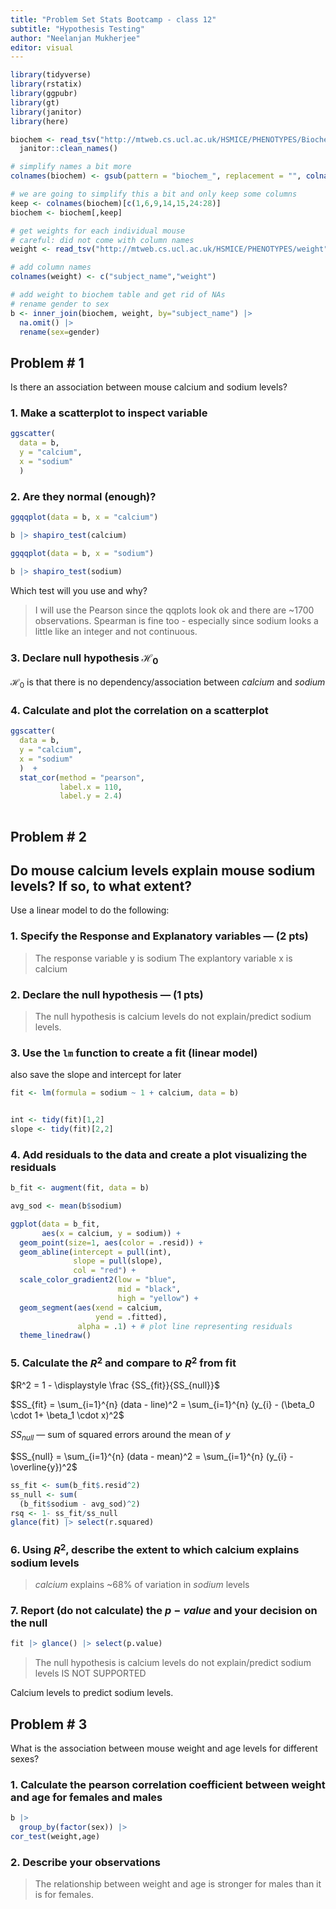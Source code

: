 ```yaml
---
title: "Problem Set Stats Bootcamp - class 12"
subtitle: "Hypothesis Testing"
author: "Neelanjan Mukherjee"
editor: visual
---
```


```r
library(tidyverse)
library(rstatix)
library(ggpubr)
library(gt)
library(janitor)
library(here)
```

```r
biochem <- read_tsv("http://mtweb.cs.ucl.ac.uk/HSMICE/PHENOTYPES/Biochemistry.txt", show_col_types = FALSE) |>
  janitor::clean_names()

# simplify names a bit more
colnames(biochem) <- gsub(pattern = "biochem_", replacement = "", colnames(biochem))

# we are going to simplify this a bit and only keep some columns
keep <- colnames(biochem)[c(1,6,9,14,15,24:28)]
biochem <- biochem[,keep]

# get weights for each individual mouse
# careful: did not come with column names
weight <- read_tsv("http://mtweb.cs.ucl.ac.uk/HSMICE/PHENOTYPES/weight", col_names = F, show_col_types = FALSE)

# add column names
colnames(weight) <- c("subject_name","weight")

# add weight to biochem table and get rid of NAs
# rename gender to sex
b <- inner_join(biochem, weight, by="subject_name") |> 
  na.omit() |>
  rename(sex=gender)


```

## Problem \# 1

Is there an association between mouse calcium and sodium levels?

### 1. Make a scatterplot to inspect variable

```r

ggscatter(
  data = b,
  y = "calcium",
  x = "sodium"
  )

```

### 2. Are they normal (enough)?

```r
ggqqplot(data = b, x = "calcium")

b |> shapiro_test(calcium)

ggqqplot(data = b, x = "sodium")

b |> shapiro_test(sodium)
```

Which test will you use and why?

> I will use the Pearson since the qqplots look ok and there are \~1700 observations. Spearman is fine too - especially since sodium looks a little like an integer and not continuous.

### 3. Declare null hypothesis $\mathcal{H}_0$

$\mathcal{H}_0$ is that there is no dependency/association between $calcium$ and  $sodium$

### 4. Calculate and plot the correlation on a scatterplot

```r
ggscatter(
  data = b,
  y = "calcium",
  x = "sodium"
  )  + 
  stat_cor(method = "pearson",
           label.x = 110,
           label.y = 2.4)
  
```




## Problem \# 2

## Do mouse calcium levels explain mouse sodium levels? If so, to what extent?   

Use a linear model to do the following:  

### 1. Specify the Response and Explanatory variables --- (2 pts)  

> The response variable y is sodium
> The explantory variable x is calcium


### 2. Declare the null hypothesis --- (1 pts)

> The null hypothesis is calcium levels do not explain/predict sodium levels.

### 3. Use the `lm` function to create a fit (linear model) 


also save the slope and intercept for later

```r

fit <- lm(formula = sodium ~ 1 + calcium, data = b)


int <- tidy(fit)[1,2]
slope <- tidy(fit)[2,2]

```

### 4. Add residuals to the data and create a plot visualizing the residuals

```r
b_fit <- augment(fit, data = b)

avg_sod <- mean(b$sodium)

ggplot(data = b_fit,
       aes(x = calcium, y = sodium)) +
  geom_point(size=1, aes(color = .resid)) + 
  geom_abline(intercept = pull(int),
              slope = pull(slope),
              col = "red") +
  scale_color_gradient2(low = "blue", 
                        mid = "black",
                        high = "yellow") + 
  geom_segment(aes(xend = calcium,
                   yend = .fitted),
               alpha = .1) + # plot line representing residuals
  theme_linedraw()

```

### 5. Calculate the $R^2$ and compare to $R^2$ from fit

$R^2 = 1 - \displaystyle \frac {SS_{fit}}{SS_{null}}$

$SS_{fit} = \sum_{i=1}^{n} (data - line)^2 = \sum_{i=1}^{n} (y_{i} - (\beta_0 \cdot 1+ \beta_1 \cdot x)^2$

$SS_{null}$ — sum of squared errors around the mean of $y$

$SS_{null} = \sum_{i=1}^{n} (data - mean)^2 = \sum_{i=1}^{n} (y_{i} - \overline{y})^2$


  

```r
ss_fit <- sum(b_fit$.resid^2)
ss_null <- sum(
  (b_fit$sodium - avg_sod)^2) 
rsq <- 1- ss_fit/ss_null
glance(fit) |> select(r.squared)
```


### 6. Using $R^2$, describe the extent to which calcium explains sodium levels

> $calcium$ explains ~68% of variation in  $sodium$ levels  

### 7. Report (do not calculate) the $p-value$ and your decision on the null

```r
fit |> glance() |> select(p.value)

```

> The null hypothesis is calcium levels do not explain/predict sodium levels IS NOT SUPPORTED

Calcium levels to predict sodium levels.

## Problem \# 3

What is the association between mouse weight and age levels for different sexes?


### 1. Calculate the pearson correlation coefficient between weight and age for females and males

```r
b |> 
  group_by(factor(sex)) |>
cor_test(weight,age)

```

### 2. Describe your observations

> The relationship between weight and age is stronger for males than it is for females.

